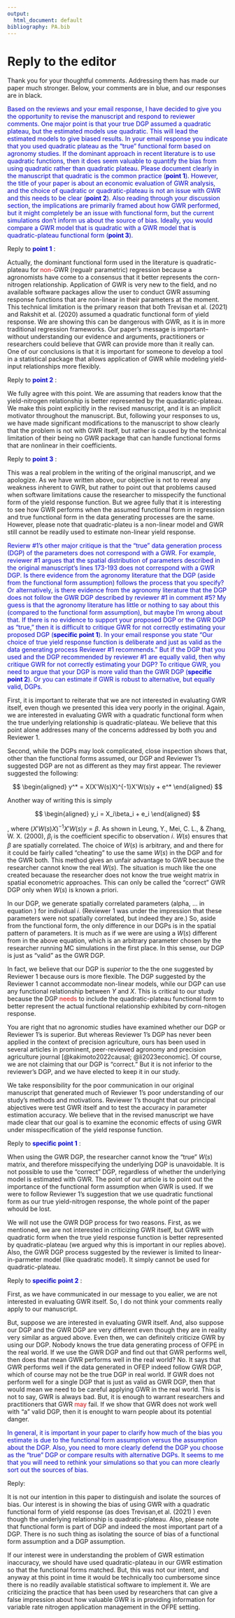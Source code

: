 ```yaml
---
output:
  html_document: default
bibliography: PA.bib
---
```

# Reply to the editor

Thank you for your thoughtful comments. Addressing them has made our paper much stronger. Below, your comments are in blue, and our responses are in black.

<span style = "color: blue;"> Based on the reviews and your email response, I have decided to give you the opportunity to revise the manuscript and respond to reviewer comments. One major point is that your true DGP assumed a quadratic plateau, but the estimated models use quadratic. This will lead the estimated models to give biased results. In your email response you indicate that you used quadratic plateau as the “true” functional form based on agronomy studies. If the dominant approach in recent literature is to use quadratic functions, then it does seem valuable to quantify the bias from using quadratic rather than quadratic plateau. Please document clearly in the manuscript that quadratic is the common practice (__point 1__). However, the title of your paper is about an economic evaluation of GWR analysis, and the choice of quadratic or quadratic-plateau is not an issue with GWR and this needs to be clear (__point 2__). Also reading through your discussion section, the implications are primarily framed about how GWR performed, but it might completely be an issue with functional form, but the current simulations don't inform us about the source of bias. Ideally, you would compare a GWR model that is quadratic with a GWR model that is quadratic-plateau functional form (__point 3__). </span>


Reply to <span style = "color: blue;"> __point 1__ </span>:

Actually, the dominant functional form used in the literature is quadratic-plateau for <span style = "color: red;"> non-</span>GWR (regualr parametric) regression because a agronomists have come to a consensus  that it better represents the corn-nitrogen relationship. Application of GWR is very new to the field, and no available software packages allow the user to conduct GWR assuming response functions that are non-linear in their parameters at the moment. This technical limitation is the primary reason that both Trevisan et al. (2021) and Rakshit et al. (2020) assumed a quadratic functional form of yield response. We are showing this can be dangerous with GWR, as it is in more traditional regression frameworks. Our paper's message is important--without understanding our evidence and arguments, practitioners or researchers could believe that GWR can provide more than it really can.  One of our conclusions is that it is important for someone to develop a tool in a statistical package that allows application of GWR while modeling yield-input relationships more flexibly.

Reply to <span style = "color: blue;"> __point 2__ </span>:

We fully agree with this point. We are assuming that readers know that the yield-nitrogen relationship is better represented by the quadaratic-plateau.  We make this point explicitly in the revised manuscript, and it is an implicit motivator throughout the manuscript. But, following your responses to us, we have made significant modifications to the manuscript to show clearly that the problem is not with GWR itself, but rather is caused by the technical limitation of their being no GWR package that can handle functional forms that are nonlinear in their coefficients. 

Reply to <span style = "color: blue;"> __point 3__ </span>:

This was a real problem in the writing of the original manuscript, and we apologize. As we have written above, our objective is not to reveal any weakness inherent to GWR, but rather to point out that problems caused when software limitations cause the researcher to misspecify the functional form of the yield response function.  But we agree fully that it is interesting to see how GWR performs when the assumed functional form in regression and true functional form in the data generating processes are the same. However, please note that quadratic-plateu is a non-linear model and GWR still cannot be readily used to estimate non-linear yield response.

<span style = "color: blue;"> Revierw #1's other major critique is that the “true” data generation process (DGP) of the parameters does not correspond with a GWR. For example, reviewer #1 argues that the spatial distribution of parameters described in the original manuscript's lines 173-193 does not correspond with a GWR DGP. Is there evidence from the agronomy literature that the DGP (aside from the functional form assumption) follows the process that you specify? Or alternatively, is there evidence from the agronomy literature that the DGP does not follow the GWR DGP described by reviewer #1 in comment #5? My guess is that the agronomy literature has little or nothing to say about this (compared to the functional form assumption), but maybe I'm wrong about that. If there is no evidence to support your proposed DGP or the GWR DGP as “true,” then it is difficult to critique GWR for not correctly estimating your proposed DGP (__specific point 1__). In your email response you state “Our choice of true yield response function is deliberate and just as valid as the data generating process Reviewer #1 recommends.” But if the DGP that you used and the DGP recommended by reviewer #1 are equally valid, then why critique GWR for not correctly estimating your DGP? To critique GWR, you need to argue that your DGP is more valid than the GWR DGP (__specific point 2__). Or you can estimate if GWR is robust to alternative, but equally valid, DGPs.

</span>

First, it is important to reiterate that we are not interested in evaluating GWR itself, even though we presented this idea very poorly in the original.  Again, we are interested in evaluating GWR with a quadratic functional form when the true underlying relationship is quadratic-plateau.  We believe that this point alone addresses many of the concerns addressed by both you and Reviewer 1.  

Second, while the DGPs may look complicated, close inspection shows that, other than the functional forms assumed, our DGP and Reviewer 1's suggested DGP are not as different as they may first appear. The reviewer suggested the following:

$$
\begin{aligned}
y^* = X(X'W(s)X)^{-1}X'W(s)y + e^*
\end{aligned}
$$

Another way of writing this is simply

$$
\begin{aligned}
y_i = X_i\beta_i + e_i
\end{aligned}
$$

, where $(X'W(s)X)^{-1}X'W(s)y = \beta$. As shown in Leung, Y., Mei, C. L., & Zhang, W. X. (2000),  $\beta_i$ is the coefficient specific to observation $i$. $W(s)$ ensures that $\beta$ are spatially correlated. The choice of $W(s)$ is arbitrary, and and there for it could be fairly called "cheating" to use the same $W(s)$ in the DGP and for the GWR both.  This method gives an unfair advantage to GWR because the researcher cannot know the real $W(s)$.  The situation is much like the one created becauase the researcher does not know the true weight matrix in spatial econometric approaches.  This can only be called the "correct" GWR DGP only when $W(s)$ is known a priori.

In our DGP, we generate spatially correlated parameters (alpha, ... in equation ) for individual $i$. (Reviewer 1 was under the impression that these parameters were not spatially correlated, but indeed they are.) So, aside from the functional form, the only difference in our DGPs is in the spatial pattern of parameters. It is much as if we were are using a $W(s)$ different from in the above equation, which is an arbitrary parameter chosen by the researcher running MC simulations in the first place. In this sense, our DGP is just as "valid" as the GWR DGP.

In fact, we believe that our DGP is $superior$ to the the one suggested by Reviewer 1 because ours is more flexible. The DGP suggested by the Reviewer 1 cannot accommodate non-linear models, while our DGP can use any functional relationship between $Y$ and $X$. This is critical to our study because the DGP <span style = "color: red;"> needs </span> to include the quadratic-plateau functional form to better represent the actual functional relationship exhibited by corn-nitogen response.

You are right that no agronomic studies have examined whether our DGP or Reviewer 1's is superior. But whereas Reviewer 1's DGP has never been applied in the context of precision agriculture, ours has been used in several articles in prominent, peer-reviewed agronomy and precision agriculture journal [@kakimoto2022causal; @li2023economic].  Of course, we are not claiming that our DGP is "correct."  But it is not inferior to the reviewer's DGP, and we have elected to keep it in our study.

We take responsibility for the poor communication in our original manuscript that generated much of Reviewer 1's poor understanding of our study's methods and motivations. Reviewer 1's thought that our principal abjectives were test GWR itself and to test the accuracy in parameter estimation accuracy.  We believe that in the revised manuscript we have made clear that our goal is to examine the economic effects of using GWR under misspecification of the yield response function.  

Reply to <span style = "color: blue;"> __specific point 1__ </span>:

When using the GWR DGP, the researcher cannot know the "true" $W(s)$ matrix, and therefore misspecifying the underlying DGP is unavoidable.  It is not possible to use the "correct" DGP, regardless of whether the underlying model is estimated with GWR.  The point of our article is to point out the importance of the functional form assumption when GWR is used.  If we were to follow Reviewer 1's suggestion that we use quadratic functional form as our true yield-nitrogen response, the whole point of the paper whould be lost.

We will not use the GWR DGP process for two reasons. First, as we mentioned, we are not interested in criticizing GWR itself, but GWR with quadratic form when the true yield response function is better represented by quadratic-plateau (we argued why this is important in our replies above). Also, the GWR DGP process suggested by the reviewer is limited to linear-in-parmeter model (like quadratic model). It simply cannot be used for quadratic-plateau. 

Reply to <span style = "color: blue;"> __specific point 2__ </span>:

First, as we have communicated in our message to you ealier, we are not interested in evaluating GWR itself. So, I do not think your comments really apply to our manuscript. 

But, suppose we are interested in evaluating GWR itself. And, also suppose our DGP and the GWR DGP are very different even though they are in reality very similar as argued above. Even then, we can definitely criticize GWR by using our DGP. Nobody knows the true data generating process of OFPE in the real world. If we use the GWR DGP and find out that GWR performs well, then does that mean GWR performs well in the real world? No. It says that GWR performs well if the data generated in OFEP indeed follow GWR DGP, which of course may not be the true DGP in real world. If GWR does not perform well for a single DGP that is just as valid as GWR DGP, then that would mean we need to be careful applying GWR in the real world. This is not to say, GWR is always bad. But, it is enough to warrant researchers and practitioners that GWR <span style = "color: red;"> may </span> fail. If we show that GWR does not work well with "a" valid DGP, then it is enought to warn people about its potential danger. 

<span style = "color: blue;"> In general, it is important in your paper to clarify how much of the bias you estimate is due to the functional form assumption versus the assumption about the DGP. Also, you need to more clearly defend the DGP you choose as the “true” DGP or compare results with alternative DGPs. It seems to me that you will need to rethink your simulations so that you can more clearly sort out the sources of bias. </span>

Reply:

It is not our intention in this paper to distinguish and isolate the sources of bias. Our interest is in showing the bias of using GWR with a quadratic functional form of yield response (as does Trevisan,et al. (2021) ) even though the underlying relationship is quadratic-plateau.  Also, please note that functional form is part of DGP and indeed the most important part of a DGP. There is no such thing as isolating the source of bias of a functional form assumption and a DGP assumption. 

If our interest were in understanding the problem of GWR estimation inaccuracy, we should have used quadratic-plateau in our GWR estimation so that the functional forms matched. But, this was not our intent, and anyway at this point in time it would be technically too cumbersome since there is no readily available statistical software to implement it. We are criticizing the practice that has been used by researchers that can give a false impression about how valuable GWR is in providing information for variable rate nitrogen application management in the OFPE setting. 

